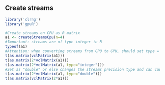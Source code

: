 <!--
%\VignetteEngine{knitr::knitr}
%\VignetteIndexEntry{Create streams}
-->

## Create streams
```r
library('clrng')
library('gpuR')
```

```r
#Create streams on CPU as R matrix
a1 <- createStreamsCpu(n=4)
#Important: streams are of type integer in R
typeof(a1) 
#Attention: when converting streams from CPU to GPU, should set type = "integer", or leave it as default NULL
t(as.matrix(vclMatrix(a1)))
t(as.matrix(2*vclMatrix(a1)))
t(as.matrix(2*vclMatrix(a1, type="integer"))) 
#Set as "double" or else changes the streams precision type and can cause problems
t(as.matrix(2*vclMatrix(a1, type="double"))) 
t(as.matrix(vclMatrix(2*a1)))
```
